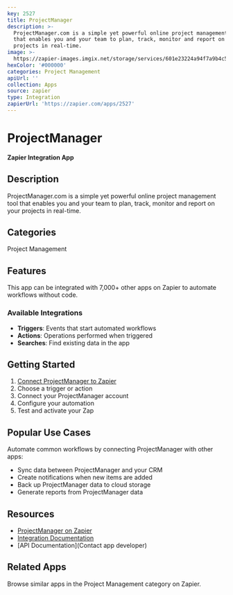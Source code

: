 ```yaml
---
key: 2527
title: ProjectManager
description: >-
  ProjectManager.com is a simple yet powerful online project management tool
  that enables you and your team to plan, track, monitor and report on your
  projects in real-time.
image: >-
  https://zapier-images.imgix.net/storage/services/601e23224a94f7a9b4c50b7055f4b26c.png?auto=format%2Ccompress&ixlib=python-3.0.0&q=50
hexColor: '#000000'
categories: Project Management
apiUrl: ''
collection: Apps
source: zapier
type: Integration
zapierUrl: 'https://zapier.com/apps/2527'
---
```

# ProjectManager

**Zapier Integration App**

## Description

ProjectManager.com is a simple yet powerful online project management tool that enables you and your team to plan, track, monitor and report on your projects in real-time.

## Categories

Project Management

## Features

This app can be integrated with 7,000+ other apps on Zapier to automate workflows without code.

### Available Integrations

- **Triggers**: Events that start automated workflows
- **Actions**: Operations performed when triggered
- **Searches**: Find existing data in the app

## Getting Started

1. [Connect ProjectManager to Zapier](https://zapier.com/apps/2527)
2. Choose a trigger or action
3. Connect your ProjectManager account
4. Configure your automation
5. Test and activate your Zap

## Popular Use Cases

Automate common workflows by connecting ProjectManager with other apps:

- Sync data between ProjectManager and your CRM
- Create notifications when new items are added
- Back up ProjectManager data to cloud storage
- Generate reports from ProjectManager data

## Resources

- [ProjectManager on Zapier](https://zapier.com/apps/2527)
- [Integration Documentation](https://zapier.com/apps/2527/integrations)
- [API Documentation](Contact app developer)

## Related Apps

Browse similar apps in the Project Management category on Zapier.
